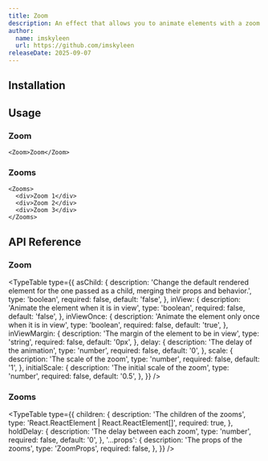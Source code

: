 ```yaml
---
title: Zoom
description: An effect that allows you to animate elements with a zoom effect on first view or load.
author:
  name: imskyleen
  url: https://github.com/imskyleen
releaseDate: 2025-09-07
---
```


<ComponentPreview name="demo-primitives-effects-zoom" />

## Installation

<ComponentInstallation name="primitives-effects-zoom" />

## Usage

### Zoom

```tsx
<Zoom>Zoom</Zoom>
```

### Zooms

```tsx
<Zooms>
  <div>Zoom 1</div>
  <div>Zoom 2</div>
  <div>Zoom 3</div>
</Zooms>
```

## API Reference

### Zoom

<TypeTable
  type={{
    asChild: {
      description:
        'Change the default rendered element for the one passed as a child, merging their props and behavior.',
      type: 'boolean',
      required: false,
      default: 'false',
    },
    inView: {
      description: 'Animate the element when it is in view',
      type: 'boolean',
      required: false,
      default: 'false',
    },
    inViewOnce: {
      description: 'Animate the element only once when it is in view',
      type: 'boolean',
      required: false,
      default: 'true',
    },
    inViewMargin: {
      description: 'The margin of the element to be in view',
      type: 'string',
      required: false,
      default: '0px',
    },
    delay: {
      description: 'The delay of the animation',
      type: 'number',
      required: false,
      default: '0',
    },
    scale: {
      description: 'The scale of the zoom',
      type: 'number',
      required: false,
      default: '1',
    },
    initialScale: {
      description: 'The initial scale of the zoom',
      type: 'number',
      required: false,
      default: '0.5',
    },
  }}
/>

### Zooms

<TypeTable
  type={{
    children: {
      description: 'The children of the zooms',
      type: 'React.ReactElement | React.ReactElement[]',
      required: true,
    },
    holdDelay: {
      description: 'The delay between each zoom',
      type: 'number',
      required: false,
      default: '0',
    },
    '...props': {
      description: 'The props of the zooms',
      type: 'ZoomProps',
      required: false,
    },
  }}
/>
